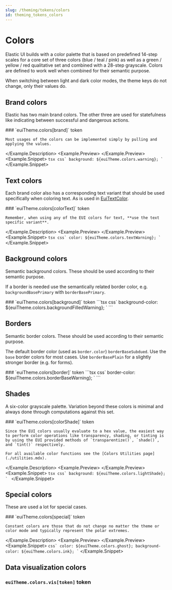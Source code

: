 ```yaml
---
slug: /theming/tokens/colors
id: theming_tokens_colors
---
```



# Colors

Elastic UI builds with a color palette that is based on predefined 14-step scales for a core set of three colors (blue / teal / pink) as well as a green / yellow / red qualitative set and combined with a 28-step grayscale. 
Colors are defined to work well when combined for their semantic purpose.

When switching between light and dark color modes, the theme keys do not change, only their values do.


<ForcedColorsWarning />

## Brand colors

Elastic has two main brand colors. The other three are used for statefulness like indicating between successful and dangerous actions.


<Example>
  <Example.Description>
    ### `euiTheme.colors[brand]` <Badge color="hollow">token</Badge>

    Most usages of the colors can be implemented simply by pulling and applying the values.
  </Example.Description>
  <Example.Preview>
    <BrandColorPreview />
  </Example.Preview>
  <Example.Snippet>
    ```tsx
    css`
      background: ${euiTheme.colors.warning};
    `
    ```
  </Example.Snippet>
</Example>

<EuiSpacer />

<BrandColorsTable />

## Text colors

Each brand color also has a corresponding text variant that should be used specifically when coloring text. As is used in [EuiTextColor](../../display/text.mdx#coloring-text).


<Example>
  <Example.Description>
    ### `euiTheme.colors[colorText]` <Badge color="hollow">token</Badge>

    Remember, when using any of the EUI colors for text, **use the text specific variant**.
  </Example.Description>
  <Example.Preview>
    <TextColorPreview />
  </Example.Preview>
  <Example.Snippet>
    ```tsx
    css`
      color: ${euiTheme.colors.textWarning};
    `
    ```
  </Example.Snippet>
</Example>

<EuiSpacer />

<TextColorsTable />

## Background colors

Semantic background colors. These should be used according to their semantic purpose.

If a border is needed use the semantically related border color, e.g. `backgroundBasePrimary` with `borderBasePrimary`.


<Example>
  <Example.Description>
    ### `euiTheme.colors[background]` <Badge color="hollow">token</Badge>
  </Example.Description>
  <Example.Preview>
    <BackgroundColorPreview />
  </Example.Preview>
  <Example.Snippet>
    ```tsx
    css`
      background-color: ${euiTheme.colors.backgroundFilledWarning};
    `
    ```
  </Example.Snippet>
</Example>

<EuiSpacer />

<BackgroundColorsTable />

## Borders

Semantic border colors. These should be used according to their semantic purpose.

The default border color (used as `border.color`) `borderBaseSubdued`.
Use the `base` border colors for most cases. Use `borderBasePlain` for a slightly stronger border (e.g. for forms).


<Example>
  <Example.Description>
    ### `euiTheme.colors[border]` <Badge color="hollow">token</Badge>
  </Example.Description>
  <Example.Preview>
    <BorderColorPreview />
  </Example.Preview>
  <Example.Snippet>
    ```tsx
    css`
      border-color: ${euiTheme.colors.borderBaseWarning};
    `
    ```
  </Example.Snippet>
</Example>

<br />

<BorderColorsTable />

## Shades

A six-color grayscale palette. Variation beyond these colors is minimal and always done through computations against this set.


<Example>
  <Example.Description>
    ### `euiTheme.colors[colorShade]` <Badge color="hollow">token</Badge>

    Since the EUI colors usually evaluate to a hex value, the easiest way to perform color operations like transparency, shading, or tinting is by using the EUI provided methods of `transparentize()`, `shade()`, and `tint()` respectively.

    For all available color functions see the [Colors Utilities page](./utilities.mdx).
  </Example.Description>
  <Example.Preview>
    <ShadeColorPreview />
  </Example.Preview>
  <Example.Snippet>
    ```tsx
    css`
      background: ${euiTheme.colors.lightShade};
    `
    ```
  </Example.Snippet>
</Example>

<EuiSpacer />

<ShadeColorsTable />

## Special colors

These are used a lot for special cases.


<Example>
  <Example.Description>
    ### `euiTheme.colors[special]` <Badge color="hollow">token</Badge>

    Constant colors are those that do not change no matter the theme or color mode and typically represent the polar extremes.
  </Example.Description>
  <Example.Preview>
    <SpecialColorsPreview />
  </Example.Preview>
  <Example.Snippet>
    ```
    css`
      color: ${euiTheme.colors.ghost};
      background-color: ${euiTheme.colors.ink};
    `
    ```
  </Example.Snippet>
</Example>

<EuiSpacer />

<SpecialColorsTable />

## Data visualization colors


### `euiTheme.colors.vis[token]` <Badge color="hollow">token</Badge>

<DataVisColorsTable />
<DataVisColorsBehindTextColorsTable />
